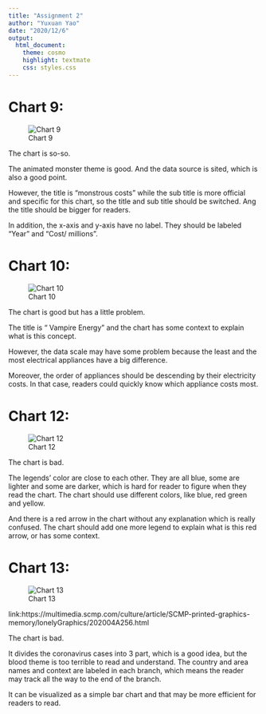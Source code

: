 ```yaml
---
title: "Assignment 2"
author: "Yuxuan Yao"
date: "2020/12/6"
output: 
  html_document:
    theme: cosmo
    highlight: textmate
    css: styles.css
---
```

# Chart 9:

![Chart 9](chart9.png)

The chart is so-so.

The animated monster theme is good. And the data source is sited, which is also a good point.

However, the title is “monstrous costs” while the sub title is more official and specific for this chart, so the title and sub title should be switched. Ang the title should be bigger for readers.

In addition, the x-axis and y-axis have no label. They should be labeled “Year” and “Cost/ millions”.

# Chart 10:

![Chart 10](chart10.png)

The chart is good but has a little problem.

The title is “ Vampire Energy” and the chart has some context to explain what is this concept.

However, the data scale may have some problem because the least and the most electrical appliances have a big difference.

Moreover, the order of appliances should be descending by their electricity costs. In that case, readers could quickly know which appliance costs most.

# Chart 12:

![Chart 12](chart12.png)

The chart is bad.

The legends’ color are close to each other. They are all blue, some are lighter and some are darker, which is hard for reader to figure when they read the chart. The chart should use different colors,
like blue, red green and yellow.

And there is a red arrow in the chart without any explanation which is really confused. The chart should add one more legend to explain what is this red arrow, or has some context.

# Chart 13:

![Chart 13](chart13.png)

link:https://multimedia.scmp.com/culture/article/SCMP-printed-graphics-memory/lonelyGraphics/202004A256.html

The chart is bad.

It divides the coronavirus cases into 3 part, which is a good idea, but the blood theme is too terrible to read and understand. The country and area names and context are labeled in each branch, which means the reader may track all the way to the end of the branch.

It can be visualized as a simple bar chart and that may be more efficient for readers to read.